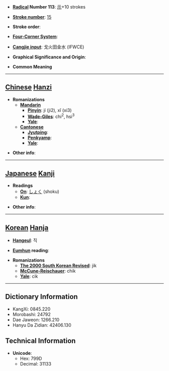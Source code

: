* '''[[Wiktionary:Chinese radical index| Radical]] Number 113''': [[Wiktionary:Chinese radical index 示|示]]+10 strokes

* '''[[Wiktionary:Chinese total strokes index|Stroke number]]''': [[Wiktionary:Chinese total strokes index 15|15]]

* '''Stroke order''': 

* '''[[Wiktionary:Chinese four corner index|Four-Corner System]]''': 

* '''[[Wiktionary:Chinese Cangjie index|Cangjie input]]''': 戈火田金水 (IFWCE)

* '''Graphical Significance and Origin''': 

* '''Common Meaning'''

----

== [[Chinese]] [[Hanzi]] ==

* '''Romanizations'''
** '''[[Mandarin]]'''
*** '''[[Pinyin]]''': jí (ji2), xǐ (xi3)
*** '''[[Wade-Giles]]''': chi<sup>2</sup>, hsi<sup>3</sup>
*** '''[[Yale]]''': 
** '''[[Cantonese]]'''
*** '''[[Jyutping]]''':
*** '''[[Penkyamp]]''': 
*** '''[[Yale]]''': 

* '''Other info''': 

----

== [[Japanese]] [[Kanji]] ==

* '''Readings'''
** '''[[On]]''': [[しょく]] (shoku)
** '''[[Kun]]''': 

* '''Other info''':  

----

== [[Korean]] [[Hanja]] ==

* '''[[Hangeul]]''': 직

* '''[[Eumhun]] reading''': 

* '''Romanizations'''
** '''[[The 2000 South Korean Revised Romanization|The 2000 South Korean Revised]]''': jik
** '''[[McCune-Reischauer]]''': chik
** '''[[Yale]]''': cik

----

== Dictionary Information ==

* KangXi: 0845.220
* Morobashi: 24792
* Dae Jaweon: 1266.210
* Hanyu Da Zidian: 42406.130

== Technical Information ==

* '''Unicode''':
** Hex: 799D
** Decimal: 31133